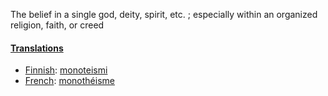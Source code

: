 The belief in a single god, deity, spirit, etc. ; especially within an organized religion, faith, or creed

==== [[Translations]]====

*[[Finnish]]: [[monoteismi]]
*[[French]]: [[monothéisme]]